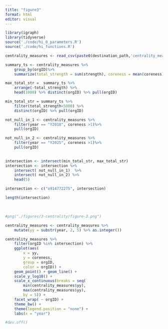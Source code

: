 ```yaml
---
title: "figure3"
format: html
editor: visual
---
```


```r
library(igraph)
library(tidyverse)
source('./code/hi_0_parameters.R')
source('./code/hi_functions.R')

```

```r
centrality_measures <- read_csv(paste0(destination_path,'centrality_measures.csv'))

```

```r
    

summary_ts <- centrality_measures %>%
    group_by(orgID)%>%
    summarize(total_strength = sum(strength), coreness = mean(coreness))

max_total_str =  summary_ts %>% 
    arrange(-total_strength) %>%
    head(1000) %>% distinct(orgID) %>% pull(orgID) 

min_total_str = summary_ts %>% 
    filter(total_strength<5000) %>% 
    distinct(orgID) %>% pull(orgID)

not_null_in_1 <- centrality_measures %>%
    filter(year == "Y2018", coreness >1)%>%
    pull(orgID)

not_null_in_2 <- centrality_measures %>%
    filter(year == "Y2025", coreness >1)%>%
    pull(orgID)
    

intersection <- intersect(min_total_str, max_total_str)
intersection <- intersection %>%
    intersect( not_null_in_1)  %>%
    intersect( not_null_in_2) %>%
    head(5) 

intersection <- c("o914772275", intersection)

length(intersection)
```

\

```r


#png("./figures/3-centrality/figure-3.png")

centrality_measures <- centrality_measures %>%
    mutate(yy = substr(year, 2, 5) %>% as.integer())

centrality_measures %>%
    filter(orgID %in% intersection) %>%
    ggplot(aes(
        x = yy,
        y = coreness,
        group = orgID,
        color = orgID)) +
    geom_point() + geom_line() +
    scale_y_log10() +
    scale_x_continuous(breaks = seq(
        min(centrality_measures$yy),
        max(centrality_measures$yy),
        by = 5)) +
    facet_wrap( ~ orgID) +
    theme_bw() +
    theme(legend.position = "none") +
    labs(x = "year")

#dev.off()


```
